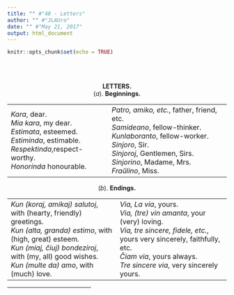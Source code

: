 ```yaml
---
title: "" #"48 - Letters"
author: "" #"JLAUro"
date: "" #"May 21, 2017"
output: html_document
---
```


```r
knitr::opts_chunk$set(echo = TRUE)
```

<br/><br/>

<!-- =============================098.png============================ -->
<center><b>LETTERS.</b></center>

<center>(<i>a</i>). <b>Beginnings.</b></center>

<center>
<table border="0" cellspacing="8">
<tr>
<td valign="middle"><i>Kara</i>, dear.<br>
 <i>Mia kara</i>, my dear.<br>
 <i>Estimata</i>, esteemed.<br>
 <i>Estiminda</i>, estimable.<br>
 <i>Respektinda</i>,respect-worthy.<br>
 <i>Honorinda</i> honourable.</td>
<td valign="middle"><i>Patro, amiko, etc.</i>, father, friend,
etc.<br>
 <i>Samideano</i>, fellow-thinker.<br>
 <i>Kunlaboranto</i>, fellow-worker.<br>
 <i>Sinjoro</i>, Sir.<br>
 <i>Sinjoroj</i>, Gentlemen, Sirs.<br>
 <i>Sinjorino</i>, Madame, Mrs.<br>
 <i>Fra&#365;lino</i>, Miss.</td>
</tr>
</table>
</center>

<center>(<i>b</i>). <b>Endings.</b></center>

<center>
<table border="0" cellspacing="8">
<tr>
<td valign="top"><i>Kun (koraj, amikaj) salutoj</i>, with
(hearty, friendly) greetings.<br>
 <i>Kun (alta, granda) estimo</i>, with (high, great) esteem.<br>
 <i>Kun (miaj, &#265;iuj) bondeziroj</i>, with (my, all) good
wishes.<br>
 <i>Kun (multe da) amo</i>, with (much) love.</td>
<td valign="top"><i>Via, La via</i>, yours.<br>
 <i>Via, (tre) vin amanta</i>, your (very) loving.<br>
 <i>Via, tre sincere, fidele, etc.</i>, yours very sincerely,
faithfully, etc.<br>
 <i>&#264;iam via</i>, yours always.<br>
 <i>Tre sincere via</i>, very sincerely yours.</td>
</tr>
</table>
</center>


<hr align="center" width="38%">